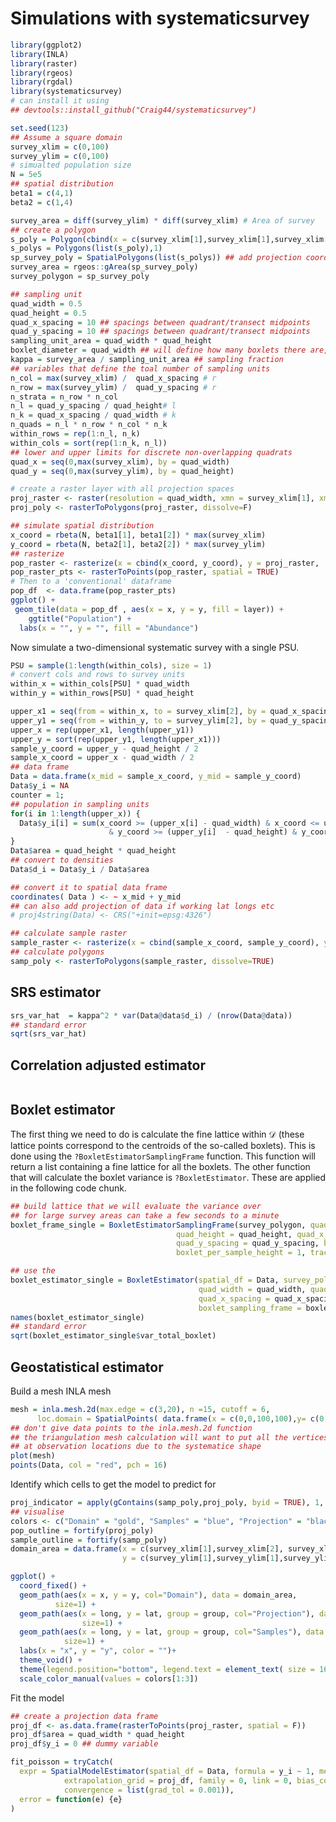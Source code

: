 # Simulations with systematicsurvey

```r
library(ggplot2)
library(INLA)
library(raster)
library(rgeos)
library(rgdal)
library(systematicsurvey)
# can install it using 
## devtools::install_github("Craig44/systematicsurvey")

set.seed(123)
## Assume a square domain
survey_xlim = c(0,100)
survey_ylim = c(0,100)
# simualted population size
N = 5e5 
## spatial distribution
beta1 = c(4,1)
beta2 = c(1,4)

survey_area = diff(survey_ylim) * diff(survey_xlim) # Area of survey
## create a polygon
s_poly = Polygon(cbind(x = c(survey_xlim[1],survey_xlim[1],survey_xlim[2],survey_xlim[2]), y = c(survey_ylim[1],survey_ylim[2],survey_ylim[2],survey_ylim[1])))
s_polys = Polygons(list(s_poly),1)
sp_survey_poly = SpatialPolygons(list(s_polys)) ## add projection coordinater here if you are using
survey_area = rgeos::gArea(sp_survey_poly)
survey_polygon = sp_survey_poly

## sampling unit
quad_width = 0.5
quad_height = 0.5
quad_x_spacing = 10 ## spacings between quadrant/transect midpoints
quad_y_spacing = 10 ## spacings between quadrant/transect midpoints
sampling_unit_area = quad_width * quad_height
boxlet_diameter = quad_width ## will define how many boxlets there are, should be less than quadrant size
kappa = survey_area / sampling_unit_area ## sampling fraction
## variables that define the toal number of sampling units
n_col = max(survey_xlim) /  quad_x_spacing # r
n_row = max(survey_ylim) /  quad_y_spacing # r
n_strata = n_row * n_col
n_l = quad_y_spacing / quad_height# l
n_k = quad_x_spacing / quad_width # k
n_quads = n_l * n_row * n_col * n_k
within_rows = rep(1:n_l, n_k)
within_cols = sort(rep(1:n_k, n_l))
## lower and upper limits for discrete non-overlapping quadrats
quad_x = seq(0,max(survey_xlim), by = quad_width)
quad_y = seq(0,max(survey_ylim), by = quad_height)

# create a raster layer with all projection spaces
proj_raster <- raster(resolution = quad_width, xmn = survey_xlim[1], xmx = survey_xlim[2], ymn = survey_ylim[1], ymx = survey_ylim[2])
proj_poly <- rasterToPolygons(proj_raster, dissolve=F)

## simulate spatial distribution
x_coord = rbeta(N, beta1[1], beta1[2]) * max(survey_xlim)
y_coord = rbeta(N, beta2[1], beta2[2]) * max(survey_ylim)
## rasterize
pop_raster <- rasterize(x = cbind(x_coord, y_coord), y = proj_raster,  field = 1, fun = "sum", na.rm = T)
pop_raster_pts <- rasterToPoints(pop_raster, spatial = TRUE)
# Then to a 'conventional' dataframe
pop_df  <- data.frame(pop_raster_pts)
ggplot() +
 geom_tile(data = pop_df , aes(x = x, y = y, fill = layer)) + 
    ggtitle("Population") +
  labs(x = "", y = "", fill = "Abundance")
```

Now simulate a two-dimensional systematic survey with a single PSU.

```r
PSU = sample(1:length(within_cols), size = 1)
# convert cols and rows to survey units
within_x = within_cols[PSU] * quad_width
within_y = within_rows[PSU] * quad_height

upper_x1 = seq(from = within_x, to = survey_xlim[2], by = quad_x_spacing)
upper_y1 = seq(from = within_y, to = survey_ylim[2], by = quad_y_spacing)
upper_x = rep(upper_x1, length(upper_y1))
upper_y = sort(rep(upper_y1, length(upper_x1)))
sample_y_coord = upper_y - quad_height / 2
sample_x_coord = upper_x - quad_width / 2
## data frame
Data = data.frame(x_mid = sample_x_coord, y_mid = sample_y_coord)
Data$y_i = NA
counter = 1;
## population in sampling units
for(i in 1:length(upper_x)) {
  Data$y_i[i] = sum(x_coord >= (upper_x[i] - quad_width) & x_coord <= upper_x[i] 
                      & y_coord >= (upper_y[i]  - quad_height) & y_coord <= upper_y[i])
}
Data$area = quad_height * quad_height
## convert to densities
Data$d_i = Data$y_i / Data$area

## convert it to spatial data frame
coordinates( Data ) <- ~ x_mid + y_mid
## can also add projection of data if working lat longs etc
# proj4string(Data) <- CRS("+init=epsg:4326")

## calculate sample raster
sample_raster <- rasterize(x = cbind(sample_x_coord, sample_y_coord), y = proj_raster,  field = 1, fun = "sum", na.rm = T)
## calculate polygons
samp_poly <- rasterToPolygons(sample_raster, dissolve=TRUE)
```

## SRS estimator
```r

srs_var_hat  = kappa^2 * var(Data@data$d_i) / (nrow(Data@data))
## standard error
sqrt(srs_var_hat)
```
## Correlation adjusted estimator
```r

```
## Boxlet estimator

The first thing we need to do is calculate the fine lattice within $\mathcal{D}$ (these lattice points correspond to the centroids of the so-called boxlets). This is done using the `?BoxletEstimatorSamplingFrame` function. This function will return a list containing a fine lattice for all the boxlets. The other function that will calculate the boxlet variance is `?BoxletEstimator`. These are applied in the following code chunk.

```r
## build lattice that we will evaluate the variance over
## for large survey areas can take a few seconds to a minute
boxlet_frame_single = BoxletEstimatorSamplingFrame(survey_polygon, quad_width = quad_width,
                                     quad_height = quad_height, quad_x_spacing = quad_x_spacing,
                                     quad_y_spacing = quad_y_spacing, boxlet_per_sample_width = 1, 
                                     boxlet_per_sample_height = 1, trace = F)

## use the 
boxlet_estimator_single = BoxletEstimator(spatial_df = Data, survey_polygon = survey_polygon,
                                          quad_width = quad_width, quad_height = quad_height, 
                                          quad_x_spacing = quad_x_spacing, quad_y_spacing = quad_y_spacing, 
                                          boxlet_sampling_frame = boxlet_frame_single)
names(boxlet_estimator_single)
## standard error
sqrt(boxlet_estimator_single$var_total_boxlet)
```
## Geostatistical estimator

Build a mesh INLA mesh

```r
mesh = inla.mesh.2d(max.edge = c(3,20), n =15, cutoff = 6, 
      loc.domain = SpatialPoints( data.frame(x = c(0,0,100,100),y= c(0,100,100,0))))
## don't give data points to the inla.mesh.2d function
## the triangulation mesh calculation will want to put all the vertices 
## at observation locations due to the systematice shape
plot(mesh)
points(Data, col = "red", pch = 16)
```

Identify which cells to get the model to predict for

```r
proj_indicator = apply(gContains(samp_poly,proj_poly, byid = TRUE), 1, any)
## visualise
colors <- c("Domain" = "gold", "Samples" = "blue", "Projection" = "black")
pop_outline = fortify(proj_poly)
sample_outline = fortify(samp_poly)
domain_area = data.frame(x = c(survey_xlim[1],survey_xlim[2], survey_xlim[2], survey_xlim[1],survey_xlim[1]),
                         y = c(survey_ylim[1],survey_ylim[1],survey_ylim[2],survey_ylim[2],survey_ylim[1]))

ggplot() +
  coord_fixed() +
  geom_path(aes(x = x, y = y, col="Domain"), data = domain_area, 
          size=1) +
  geom_path(aes(x = long, y = lat, group = group, col="Projection"), data = pop_outline, 
                size=1) +
  geom_path(aes(x = long, y = lat, group = group, col="Samples"), data = sample_outline, 
            size=1) +
  labs(x = "x", y = "y", color = "")+ 
  theme_void() +
  theme(legend.position="bottom", legend.text = element_text( size = 16)) +
  scale_color_manual(values = colors[1:3])
```


Fit the model

```r
## create a projection data frame
proj_df <- as.data.frame(rasterToPoints(proj_raster, spatial = F))
proj_df$area = quad_width * quad_height
proj_df$y_i = 0 ## dummy variable

fit_poisson = tryCatch(
  expr = SpatialModelEstimator(spatial_df = Data, formula = y_i ~ 1, mesh = mesh, 
            extrapolation_grid = proj_df, family = 0, link = 0, bias_correct = T, 
            convergence = list(grad_tol = 0.001)),
  error = function(e) {e}
)
```


